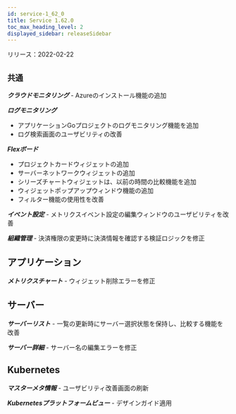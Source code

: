 ```yaml
---
id: service-1_62_0
title: Service 1.62.0
toc_max_heading_level: 2
displayed_sidebar: releaseSidebar
---
```



リリース：2022-02-22

## `共通`

**_クラウドモニタリング_** - Azureのインストール機能の追加

**_ログモニタリング_**

-   アプリケーションGoプロジェクトのログモニタリング機能を追加
-   ログ検索画面のユーザビリティの改善

**_Flexボード_**

-   プロジェクトカードウィジェットの追加
-   サーバーネットワークウィジェットの追加
-   シリーズチャートウィジェットは、以前の時間の比較機能を追加
-   ウィジェットポップアップウィンドウ機能の追加
-   フィルター機能の使用性を改善

**_イベント設定_** - メトリクスイベント設定の編集ウィンドウのユーザビリティを改善

**_組織管理_** - 決済権限の変更時に決済情報を確認する検証ロジックを修正

## アプリケーション

**_メトリクスチャート_** - ウィジェット削除エラーを修正

## サーバー

**_サーバーリスト_** - 一覧の更新時にサーバー選択状態を保持し、比較する機能を改善

**_サーバー詳細_** - サーバー名の編集エラーを修正

## Kubernetes

**_マスターメタ情報_** - ユーザビリティ改善画面の刷新

**_Kubernetesプラットフォームビュー_** - デザインガイド適用
